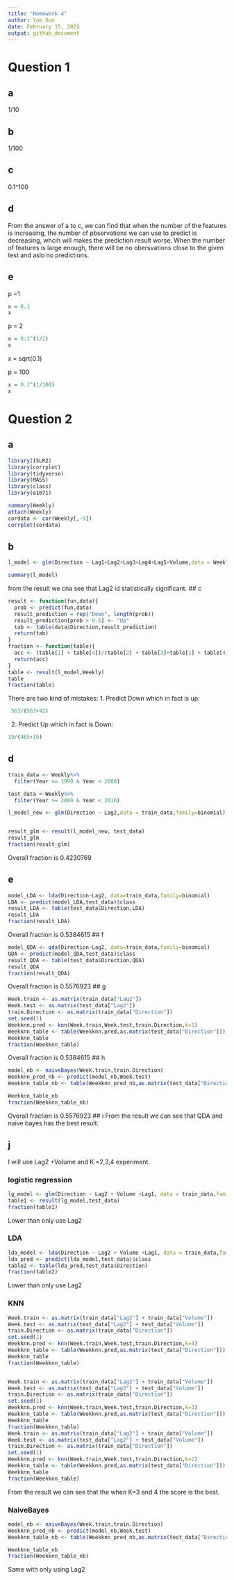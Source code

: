 ```yaml
---
title: "Homework 4"
author: Yue Guo
date: February 15, 2022
output: github_document
---
```



# Question 1

## a
1/10

## b
1/100

## c
0.1^100

## d
From the answer of a to c, we can find that when the number of the features is increasing, the number of pbservations we can use to predict is decreasing, whcih will makes the prediction result worse. When the number of features is large enough, there will be no obersvations close to the given test and aslo no predictions. 

## e
p =1
```r
x = 0.1
x
```

p = 2
```r
x = 0.1^(1/2)
x
```


x = sqrt(0.1)

p = 100

```r
x = 0.1^(1/100)
x
```

# Question 2
## a
```r
library(ISLR2)
library(corrplot)
library(tidyverse)
library(MASS)
library(class)
library(e1071)

```

```r
summary(Weekly)
attach(Weekly)
cordata <- cor(Weekly[,-9])
corrplot(cordata)
```

## b
```r
l_model <- glm(Direction ~ Lag1+Lag2+Lag3+Lag4+Lag5+Volume,data = Weekly,family=binomial)

summary(l_model)

```
from the result we cna see that Lag2 id statistically significant.
## c
```r
result <- function(fun,data){
  prob <- predict(fun,data)
  result_prediction = rep("Down", length(prob))
  result_prediction[prob > 0.5] <- "Up"
  tab <- table(data$Direction,result_prediction)
  return(tab)
}
fraction <- function(table){
  acc <- (table[1] + table[4])/(table[2] + table[3]+table[1] + table[4])
  return(acc)
}
table <- result(l_model,Weekly)
table
fraction(table)
```

There are two kind of mistakes:
1. Predict Down which in fact is up: 
```r
 563/(563+42)
```
2. Predict Up which in fact is Down: 
```r
19/(465+19)
```

## d
```r
train_data <- Weekly%>%
  filter(Year >= 1990 & Year < 2008)

test_data <-Weekly%>%
  filter(Year >= 2009 & Year < 2010)

l_model_new <- glm(Direction ~ Lag2,data = train_data,family=binomial)


result_glm <- result(l_model_new, test_data)
result_glm
fraction(result_glm)
```
Overall fraction is 0.4230769

## e
```r
model_LDA <- lda(Direction~Lag2, data=train_data,family=binomial)
LDA <- predict(model_LDA,test_data)$class
result_LDA <- table(test_data$Direction,LDA)
result_LDA
fraction(result_LDA)
```
Overall fraction is 0.5384615
## f
```r
model_QDA <- qda(Direction~Lag2, data=train_data,family=binomial)
QDA <- predict(model_QDA,test_data)$class
result_QDA <- table(test_data$Direction,QDA)
result_QDA
fraction(result_QDA)
```
Overall fraction is 0.5576923
## g
```r
Week.train <- as.matrix(train_data["Lag2"])
Week.test <- as.matrix(test_data["Lag2"])
train.Direction <- as.matrix(train_data["Direction"])
set.seed(1)
Weekknn.pred <- knn(Week.train,Week.test,train.Direction,k=1)
Weekknn_table <- table(Weekknn.pred,as.matrix(test_data["Direction"]))
Weekknn_table
fraction(Weekknn_table)
```
Overall fraction is 0.5384615
## h
```r
model_nb <- naiveBayes(Week.train,train.Direction)
Weekknn_pred_nb <- predict(model_nb,Week.test)
Weekknn_table_nb <- table(Weekknn_pred_nb,as.matrix(test_data["Direction"]))

Weekknn_table_nb
fraction(Weekknn_table_nb)
```
Overall fraction is 0.5576923
## i
From the result we can see that QDA and naive bayes has the best result.

## j
I will use Lag2 +Volume and K =2,3,4 experiment.

### logistic regression
```r
lg_model <- glm(Direction ~ Lag2 + Volume +Lag1, data = train_data,family=binomial)
table1 <- result(lg_model,test_data)
fraction(table1)
```

Lower than only use Lag2

### LDA
```r
lda_model <- lda(Direction ~ Lag2 + Volume +Lag1, data = train_data,family=binomial)
lda_pred <- predict(lda_model,test_data)$class
table2 <- table(lda_pred,test_data$Direction)
fraction(table2)
```

Lower than only use Lag2


### KNN
```r
Week.train <- as.matrix(train_data["Lag2"] + train_data["Volume"])
Week.test <- as.matrix(test_data["Lag2"] + test_data["Volume"])
train.Direction <- as.matrix(train_data["Direction"])
set.seed(1)
Weekknn.pred <- knn(Week.train,Week.test,train.Direction,k=4)
Weekknn_table <- table(Weekknn.pred,as.matrix(test_data["Direction"]))
Weekknn_table
fraction(Weekknn_table)


Week.train <- as.matrix(train_data["Lag2"] + train_data["Volume"])
Week.test <- as.matrix(test_data["Lag2"] + test_data["Volume"])
train.Direction <- as.matrix(train_data["Direction"])
set.seed(1)
Weekknn.pred <- knn(Week.train,Week.test,train.Direction,k=3)
Weekknn_table <- table(Weekknn.pred,as.matrix(test_data["Direction"]))
Weekknn_table
fraction(Weekknn_table)
Week.train <- as.matrix(train_data["Lag2"] + train_data["Volume"])
Week.test <- as.matrix(test_data["Lag2"] + test_data["Volume"])
train.Direction <- as.matrix(train_data["Direction"])
set.seed(1)
Weekknn.pred <- knn(Week.train,Week.test,train.Direction,k=2)
Weekknn_table <- table(Weekknn.pred,as.matrix(test_data["Direction"]))
Weekknn_table
fraction(Weekknn_table)
```

From the result we can see that the when K=3 and 4 the score is the best. 

### NaiveBayes
```r
model_nb <- naiveBayes(Week.train,train.Direction)
Weekknn_pred_nb <- predict(model_nb,Week.test)
Weekknn_table_nb <- table(Weekknn_pred_nb,as.matrix(test_data["Direction"]))

Weekknn_table_nb
fraction(Weekknn_table_nb)
```
Same with only using Lag2
